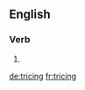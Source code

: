 ==English==

===Verb===
{{head|en}}

# {{present participle of|trice}}

[[de:tricing]]
[[fr:tricing]]